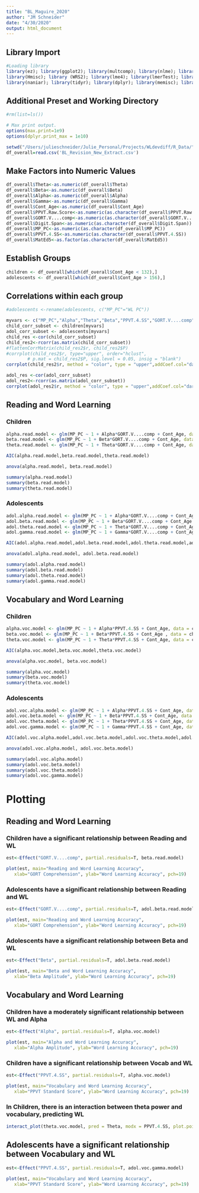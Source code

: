 ```yaml
---
title: "BL_Maguire_2020"
author: "JM Schneider"
date: "4/30/2020"
output: html_document
---
```

## Library Import
```r
#Loading library
library(ez); library(ggplot2); library(multcomp); library(nlme); library(pastecs); library(reshape)
library(Hmisc); library (WRS2); library(lme4); library(lmerTest); library(plyr); library(splitstackshape) 
library(naniar); library(tidyr); library(dplyr); library(memisc); library(psychReport); library(foreign); library(interactions); library(corrplot); library(devtools); library(effects)
```

## Additional Preset and Working Directory
```r
#rm(list=ls())

# Max print output.
options(max.print=1e9)
options(dplyr.print_max = 1e10)

setwd("/Users/julieschneider/Julie_Personal/Projects/WLdevdiff/R_Data/")
df_overall=read.csv('BL_Revision_New_Extract.csv')
```

## Make Factors into Numeric Values
```r
df_overall$Theta<-as.numeric(df_overall$Theta)
df_overall$Beta<-as.numeric(df_overall$Beta)
df_overall$Alpha<-as.numeric(df_overall$Alpha)
df_overall$Gamma<-as.numeric(df_overall$Gamma)
df_overall$Cont_Age<-as.numeric(df_overall$Cont_Age)
df_overall$PPVT.Raw.Score<-as.numeric(as.character(df_overall$PPVT.Raw.Score))
df_overall$GORT.V....comp<-as.numeric(as.character(df_overall$GORT.V....comp))
df_overall$Digit.Span<-as.numeric(as.character(df_overall$Digit.Span))
df_overall$MP_PC<-as.numeric(as.character(df_overall$MP_PC))
df_overall$PPVT.4.SS<-as.numeric(as.character(df_overall$PPVT.4.SS))
df_overall$MatEd5<-as.factor(as.character(df_overall$MatEd5))

```

## Establish Groups
```r
children <- df_overall[which(df_overall$Cont_Age < 132),]
adolescents <- df_overall[which(df_overall$Cont_Age > 156),]
```

## Correlations within each group
```r
#adolescents <-rename(adolescents, c("MP_PC"="WL PC"))

myvars <- c("MP_PC","Alpha","Theta","Beta","PPVT.4.SS","GORT.V....comp","Digit.Span")
child_corr_subset <- children[myvars]
adol_corr_subset <- adolescents[myvars]
child_res <-cor(child_corr_subset)
child_res2<-rcorr(as.matrix(child_corr_subset))
#flattenCorrMatrix(child_res2$r, child_res2$P)
#corrplot(child_res2$r, type="upper", order="hclust", 
        # p.mat = child_res2$P, sig.level = 0.05, insig = "blank")
corrplot(child_res2$r, method = "color", type = "upper",addCoef.col="dark grey", tl.col = "black", p.mat = child_res2$P, sig.level = 0.05, insig = "blank", tl.cex = 0.9)
```
```r
adol_res <-cor(adol_corr_subset)
adol_res2<-rcorr(as.matrix(adol_corr_subset))
corrplot(adol_res2$r, method = "color", type = "upper",addCoef.col="dark grey", tl.col = "black", p.mat = adol_res2$P, sig.level = 0.05, insig = "blank", tl.cex = 0.9)
```

## Reading and Word Learning
### Children
```r

alpha.read.model <- glm(MP_PC ~ 1 + Alpha*GORT.V....comp + Cont_Age, data = children)
beta.read.model <- glm(MP_PC ~ 1 + Beta*GORT.V....comp + Cont_Age, data = children)
theta.read.model <- glm(MP_PC ~ 1 + Theta*GORT.V....comp + Cont_Age, data = children)

AIC(alpha.read.model,beta.read.model,theta.read.model)

anova(alpha.read.model, beta.read.model)

summary(alpha.read.model)
summary(beta.read.model)
summary(theta.read.model)
```
### Adolescents
```r
adol.alpha.read.model <- glm(MP_PC ~ 1 + Alpha*GORT.V....comp + Cont_Age, data = adolescents)
adol.beta.read.model <- glm(MP_PC ~ 1 + Beta*GORT.V....comp + Cont_Age , data = adolescents)
adol.theta.read.model <- glm(MP_PC ~ 1 + Theta*GORT.V....comp + Cont_Age, data = adolescents)
adol.gamma.read.model <- glm(MP_PC ~ 1 + Gamma*GORT.V....comp + Cont_Age, data = adolescents)

AIC(adol.alpha.read.model,adol.beta.read.model,adol.theta.read.model,adol.gamma.read.model)

anova(adol.alpha.read.model, adol.beta.read.model)

summary(adol.alpha.read.model)
summary(adol.beta.read.model)
summary(adol.theta.read.model)
summary(adol.gamma.read.model)
```

## Vocabulary and Word Learning
### Children
```r
alpha.voc.model <- glm(MP_PC ~ 1 + Alpha*PPVT.4.SS + Cont_Age, data = children)
beta.voc.model <- glm(MP_PC ~ 1 + Beta*PPVT.4.SS + Cont_Age , data = children)
theta.voc.model <- glm(MP_PC ~ 1 + Theta*PPVT.4.SS + Cont_Age, data = children)

AIC(alpha.voc.model,beta.voc.model,theta.voc.model)

anova(alpha.voc.model, beta.voc.model)

summary(alpha.voc.model)
summary(beta.voc.model)
summary(theta.voc.model)
```

### Adolescents
```r
adol.voc.alpha.model <- glm(MP_PC ~ 1 + Alpha*PPVT.4.SS + Cont_Age, data = adolescents)
adol.voc.beta.model <- glm(MP_PC ~ 1 + Beta*PPVT.4.SS + Cont_Age, data = adolescents)
adol.voc.theta.model <- glm(MP_PC ~ 1 + Theta*PPVT.4.SS + Cont_Age, data = adolescents)
adol.voc.gamma.model <- glm(MP_PC ~ 1 + Gamma*PPVT.4.SS + Cont_Age, data = adolescents)

AIC(adol.voc.alpha.model,adol.voc.beta.model,adol.voc.theta.model,adol.voc.gamma.model)

anova(adol.voc.alpha.model, adol.voc.beta.model)

summary(adol.voc.alpha.model)
summary(adol.voc.beta.model)
summary(adol.voc.theta.model)
summary(adol.voc.gamma.model)
```

# Plotting
## Reading and Word Learning
### Children have a significant relationship between Reading and WL
```r
est<-Effect("GORT.V....comp", partial.residuals=T, beta.read.model)

plot(est, main="Reading and Word Learning Accuracy",
   xlab="GORT Comprehension", ylab="Word Learning Accuracy", pch=19)
```
### Adolescents have a significant relationship between Reading and WL
```r
est<-Effect("GORT.V....comp", partial.residuals=T, adol.beta.read.model)

plot(est, main="Reading and Word Learning Accuracy",
   xlab="GORT Comprehension", ylab="Word Learning Accuracy", pch=19)
```
### Adolescents have a significant relationship between Beta and WL
```r
est<-Effect("Beta", partial.residuals=T, adol.beta.read.model)

plot(est, main="Beta and Word Learning Accuracy",
   xlab="Beta Amplitude", ylab="Word Learning Accuracy", pch=19)
```

## Vocabulary and Word Learning
### Children have a moderately significant relationship between WL and Alpha
```r
est<-Effect("Alpha", partial.residuals=T, alpha.voc.model)

plot(est, main="Alpha and Word Learning Accuracy",
   xlab="Alpha Amplitude", ylab="Word Learning Accuracy", pch=19)
```
### Children have a significant relationship between Vocab and WL
```r
est<-Effect("PPVT.4.SS", partial.residuals=T, alpha.voc.model)

plot(est, main="Vocabulary and Word Learning Accuracy",
   xlab="PPVT Standard Score", ylab="Word Learning Accuracy", pch=19)
```
### In Children, there is an interaction between theta power and vocabulary, predicting WL 
```r
interact_plot(theta.voc.model, pred = Theta, modx = PPVT.4.SS, plot.points = TRUE)
```
## Adolescents have a significant relationship between Vocabulary and WL
```r
est<-Effect("PPVT.4.SS", partial.residuals=T, adol.voc.gamma.model)

plot(est, main="Vocabulary and Word Learning Accuracy",
   xlab="PPVT Standard Score", ylab="Word Learning Accuracy", pch=19)
```